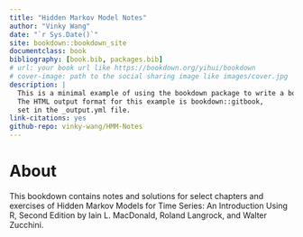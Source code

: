 ```yaml
--- 
title: "Hidden Markov Model Notes"
author: "Vinky Wang"
date: "`r Sys.Date()`"
site: bookdown::bookdown_site
documentclass: book
bibliography: [book.bib, packages.bib]
# url: your book url like https://bookdown.org/yihui/bookdown
# cover-image: path to the social sharing image like images/cover.jpg
description: |
  This is a minimal example of using the bookdown package to write a book.
  The HTML output format for this example is bookdown::gitbook,
  set in the _output.yml file.
link-citations: yes
github-repo: vinky-wang/HMM-Notes
---
```

# About

This bookdown contains notes and solutions for select chapters and exercises of Hidden Markov Models for Time Series: An Introduction Using R, Second Edition by Iain L. MacDonald, Roland Langrock, and Walter Zucchini. 

